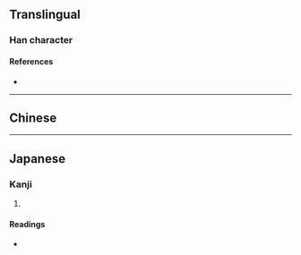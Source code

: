 {{character info/new}}
==Translingual==

===Han character===
{{Han char|rn=27|rad=厂|as=11|sn=13|four=|canj=MGSK,MQSK|ids=⿸厂敖}}

====References====
* {{Han ref|kx=0162.400|dkj=03008|dj=0370.190|hdz=10077.020|uh=53AB|ud=21419}}

----

==Chinese==
{{zh-see|廒|v}}

----

==Japanese==

===Kanji===
{{ja-kanji|grade=|rs=厂11}}

# {{defn|lang=ja|sort=厂11}}

====Readings====
* {{ja-readings|on=[[ごう]] (gō)|kun=[[くら]] (kura)}}